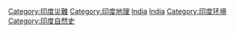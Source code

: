 [[Category:印度災難|Category:印度災難]]
[[Category:印度地理|Category:印度地理]]
[[Category:各國自然災害|India]]
[[Category:亚洲自然灾害|India]]
[[Category:印度环境|Category:印度环境]]
[[Category:印度自然史|Category:印度自然史]]